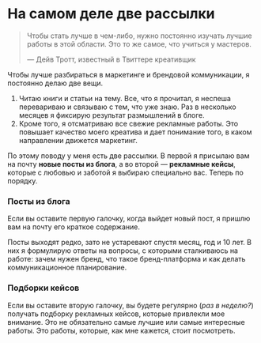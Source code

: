 

<SEO title="Рассылка"/>

<h1 style={{ marginTop: rhythm(1) }}>На самом деле две рассылки</h1>

<Subscription2 />

> Чтобы стать лучше в чем-либо, нужно постоянно изучать лучшие работы в этой области. Это то же самое, что учиться у мастеров.
> 
> — Дейв Тротт, известный в Твиттере креативщик

Чтобы лучше разбираться в маркетинге и брендовой коммуникации, я постоянно делаю две вещи.

1. Читаю книги и статьи на тему. Все, что я прочитал, я неспеша перевариваю и связываю с тем, что уже знаю. Раз в несколько месяцев я фиксирую результат размышлений в блоге.
2. Кроме того, я отсматриваю все свежие рекламные работы. Это повышает качество моего креатива и дает понимание того, в каком направлении движется маркетинг.

По этому поводу у меня есть две рассылки. В первой я присылаю вам на почту <strong>новые посты из блога</strong>, а во второй — <strong>рекламные кейсы</strong>, которые с любовью и заботой я выбираю специально вас. Теперь по порядку.

<Subscription3 />

### Посты из блога
Если вы оставите первую галочку, когда выйдет новый пост, я пришлю вам на почту его краткое содержание.

Посты выходят редко, зато не устаревают спустя месяц, год и 10 лет. В них я формулирую ответы на вопросы, с которыми сталкиваюсь на работе: зачем нужен бренд, что такое бренд-платформа и как делать коммуникационное планирование.

### Подборки кейсов
Если вы оставите вторую галочку, вы будете регулярно (_раз в неделю?_) получать подборку рекламных кейсов, которые привлекли мое внимание. Это не обязательно самые лучшие или самые интересные работы. Это работы, которые, как мне кажется, стоит посмотреть.